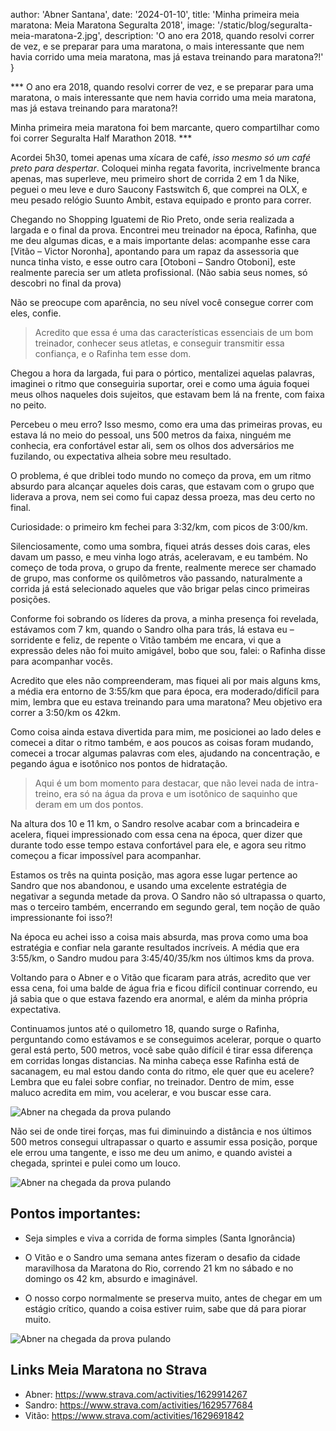 
  author: 'Abner Santana',
  date: '2024-01-10',
  title: 'Minha primeira meia maratona: Meia Maratona Seguralta 2018',
  image: '/static/blog/seguralta-meia-maratona-2.jpg',
  description: 'O ano era 2018, quando resolvi correr de vez, e se preparar para uma maratona, o mais interessante que nem havia corrido uma meia maratona, mas já estava treinando para maratona?!'
}


*** O ano era 2018, quando resolvi correr de vez, e se preparar para uma maratona, o mais interessante que nem havia corrido uma meia maratona, mas já estava treinando para maratona?!

Minha primeira meia maratona foi bem marcante, quero compartilhar como foi correr Seguralta Half Marathon 2018. ***


Acordei 5h30, tomei apenas uma xícara de café, *isso mesmo só um café preto para despertar*. Coloquei minha regata favorita, incrivelmente branca apenas, mas superleve, meu primeiro short de corrida 2 em 1 da Nike, peguei o meu leve e duro Saucony Fastswitch 6, que comprei na OLX, e meu pesado relógio Suunto Ambit, estava equipado e pronto para correr.

Chegando no Shopping Iguatemi de Rio Preto, onde seria realizada a largada e o final da prova. Encontrei meu treinador na época, Rafinha, que me deu algumas dicas, e a mais importante delas: acompanhe esse cara [Vitão – Victor Noronha], apontando para um rapaz da assessoria que nunca tinha visto, e esse outro cara [Otoboni – Sandro Otoboni], este realmente parecia ser um atleta profissional. (Não sabia seus nomes, só descobri no final da prova)

Não se preocupe com aparência, no seu nível você consegue correr com eles, confie.


> Acredito que essa é uma das características essenciais de um bom treinador, conhecer seus atletas, e conseguir transmitir essa confiança, e o Rafinha tem esse dom.


Chegou a hora da largada, fui para o pórtico, mentalizei aquelas palavras, imaginei o ritmo que conseguiria suportar, orei e como uma águia foquei meus olhos naqueles dois sujeitos, que estavam bem lá na frente, com faixa no peito.

Percebeu o meu erro? Isso mesmo, como era uma das primeiras provas, eu estava lá no meio do pessoal, uns 500 metros da faixa, ninguém me conhecia, era confortável estar ali, sem os olhos dos adversários me fuzilando, ou expectativa alheia sobre meu resultado.

O problema, é que driblei todo mundo no começo da prova, em um ritmo absurdo para alcançar aqueles dois caras, que estavam com o grupo que liderava a prova, nem sei como fui capaz dessa proeza, mas deu certo no final. 

Curiosidade: o primeiro km fechei para 3:32/km, com picos de 3:00/km.


Silenciosamente, como uma sombra, fiquei atrás desses dois caras, eles davam um passo, e meu vinha logo atrás, aceleravam, e eu também. No começo de toda prova, o grupo da frente, realmente merece ser chamado de grupo, mas conforme os quilômetros vão passando, naturalmente a corrida já está selecionado aqueles que vão brigar pelas cinco primeiras posições.


Conforme foi sobrando os líderes da prova, a minha presença foi revelada, estávamos com 7 km, quando o Sandro olha para trás, lá estava eu – sorridente e feliz, de repente o Vitão também me encara, vi que a expressão deles não foi muito amigável, bobo que sou, falei: o Rafinha disse para acompanhar vocês.

Acredito que eles não compreenderam, mas fiquei ali por mais alguns kms, a média era entorno de 3:55/km que para época, era moderado/difícil para mim, lembra que eu estava treinando para uma maratona? Meu objetivo era correr a 3:50/km os 42km. 

Como coisa ainda estava divertida para mim, me posicionei ao lado deles e comecei a ditar o ritmo também, e aos poucos as coisas foram mudando, comecei a trocar algumas palavras com eles, ajudando na concentração, e pegando água e isotônico nos pontos de hidratação.


> Aqui é um bom momento para destacar, que não levei nada de intra-treino, era só na água da prova e um isotônico de saquinho que deram em um dos pontos.


Na altura dos 10 e 11 km, o Sandro resolve acabar com a brincadeira e acelera, fiquei impressionado com essa cena na época, quer dizer que durante todo esse tempo estava confortável para ele, e agora seu ritmo começou a ficar impossível para acompanhar.

Estamos os três na quinta posição, mas agora esse lugar pertence ao Sandro que nos abandonou, e usando uma excelente estratégia de negativar a segunda metade da prova. O Sandro não só ultrapassa o quarto, mas o terceiro também, encerrando em segundo geral, tem noção de quão impressionante foi isso?!

Na época eu achei isso a coisa mais absurda, mas prova como uma boa estratégia e confiar nela garante resultados incríveis. A média que era 3:55/km, o Sandro mudou para 3:45/40/35/km nos últimos kms da prova.

Voltando para o Abner e o Vitão que ficaram para atrás, acredito que ver essa cena, foi uma balde de água fria e ficou difícil continuar correndo, eu já sabia que o que estava fazendo era anormal, e além da minha própria expectativa.

Continuamos juntos até o quilometro 18, quando surge o Rafinha, perguntando como estávamos e se conseguimos acelerar, porque o quarto geral está perto, 500 metros, você sabe quão difícil é tirar essa diferença em corridas longas distancias. Na minha cabeça esse Rafinha está de sacanagem, eu mal estou dando conta do ritmo, ele quer que eu acelere? Lembra que eu falei sobre confiar, no treinador. Dentro de mim, esse maluco acredita em mim, vou acelerar, e vou buscar esse cara.


<Image src={meia} alt="Abner na chegada da prova pulando" />

Não sei de onde tirei forças, mas fui diminuindo a distância e nos últimos 500 metros consegui ultrapassar o quarto e assumir essa posição, porque ele errou uma tangente, e isso me deu um animo, e quando avistei a chegada, sprintei e pulei como um louco.

<Image src={meia3} alt="Abner na chegada da prova pulando" />

## Pontos importantes:

- Seja simples e viva a corrida de forma simples (Santa Ignorância) 

- O Vitão e o Sandro uma semana antes fizeram o desafio da cidade maravilhosa da Maratona do Rio, correndo 21 km no sábado e no domingo os 42 km, absurdo e imaginável.

- O nosso corpo normalmente se preserva muito, antes de chegar em um estágio crítico, quando a coisa estiver ruim, sabe que dá para piorar muito.

<Image src={meia2} alt="Abner na chegada da prova pulando" />

## Links Meia Maratona no Strava
- Abner: https://www.strava.com/activities/1629914267
- Sandro: https://www.strava.com/activities/1629577684
- Vitão: https://www.strava.com/activities/1629691842
